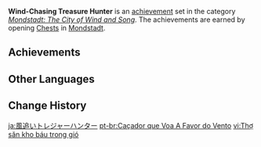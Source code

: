 {{Achievement Set Infobox
|primogems    = {{Achievement/Primogems|Wind-Chasing Treasure Hunter}}
|total        = {{Achievement/Total|Wind-Chasing Treasure Hunter}}
|category     = Mondstadt: The City of Wind and Song
}}
'''Wind-Chasing Treasure Hunter''' is an [[achievement]] set in the category ''[[Mondstadt: The City of Wind and Song]]''. The achievements are earned by opening [[Chests]] in [[Mondstadt]].

==Achievements==
{{Achievements by Category Table|Wind-Chasing Treasure Hunter}}
<!--
==Notes==

==Trivia==
-->
==Other Languages==
{{Other Languages
|en      = Wind-Chasing Treasure Hunter
|zhs     = 逐风的寻宝者
|zhs_rm  = Zhú Fēng de Xún​bǎozhě
|zht     = 逐風的尋寶者
|zht_rm  = Zhú Fēng de Xún​bǎozhě
|zh_tl   = Wind-Chasing Treasure Hunter
|ja      = 風追いトレジャーハンター
|ja_rm   = Kaze-oi Torejaa Hantaa
|ja_tl   = Wind-Chasing Treasure Hunter
|ko      = 바람 쫓는 트레저헌터
|ko_tl   = Wind-Chasing Treasure Hunter
|es      = Cazador de tesoros atrapavientos
|es_tl   = Wind-Catching Treasure Hunter
|fr      = Chasse aux trésors sur les terres venteuses
|fr_tl   = Treasure Hunting on the Windy Lands
|ru      = В поисках сокровищ ветра
|ru_tl   = Searching for Wind Treasures
|th      = นักล่าสมบัติผู้ไขว่คว้าลม
|th_rm   = 
|th_tl   = 
|vi      = Thợ săn kho báu trong gió
|vi_tl   = Treasure Hunter in the Wind
|de      = Auf Schatzsuche dem Wind hinterher
|de_tl   = On Treasure Hunt Following the Wind
|id      = Pemburu Harta, Pengejar Angin
|id_tl   = Treasure Hunter, Wind Chaser
|pt      = Caçador que Voa A Favor do Vento
|pt_tl   = 
|tr      = Rüzgarın Peşindeki Hazine Avcısı
|tr_tl   = Treasure Hunter Chasing the Wind
|it      = Caccia al tesoro nella Terra del Vento
|it_tl   = 
}}

==Change History==
{{Change History|1.0}}
<!--
==References==
{{Reflist}}
-->

[[ja:風追いトレジャーハンター]]
[[pt-br:Caçador que Voa A Favor do Vento]]
[[vi:Thợ săn kho báu trong gió]]